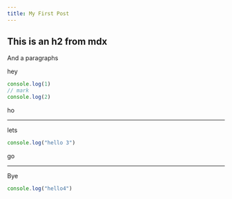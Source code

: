 ```yaml
---
title: My First Post
---
```



## This is an h2 from mdx

And a paragraphs

<Hike as={Scrollycoding}>

hey

```js
console.log(1)
// mark
console.log(2)
```

ho

---

lets

```js
console.log("hello 3")
```

go

---

Bye

```js
console.log("hello4")
```

</Hike>
